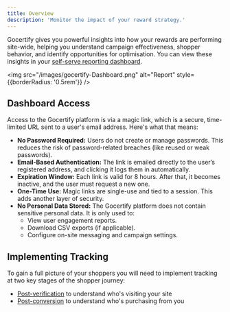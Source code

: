 ```yaml
---
title: Overview
description: 'Monitor the impact of your reward strategy.'
---
```


Gocertify gives you powerful insights into how your rewards are performing site-wide, helping you
understand campaign effectiveness, shopper behavior, and identify opportunities for optimisation. You can view these insights in your [self-serve reporting dashboard](/section/trackImpact/reportingDashboard).

<img src="/images/gocertify-Dashboard.png" alt="Report" style={{borderRadius: '0.5rem'}} />

## Dashboard Access
Access to the Gocertify platform is via a magic link, which is a secure, time-limited URL sent to a user's email address. Here's what that means:
- **No Password Required:** Users do not create or manage passwords. This reduces the risk of password-related breaches (like reused or weak passwords).
- **Email-Based Authentication:** The link is emailed directly to the user’s registered address, and clicking it logs them in automatically.
- **Expiration Window:** Each link is valid for 8 hours. After that, it becomes inactive, and the user must request a new one.
- **One-Time Use:** Magic links are single-use and tied to a session. This adds another layer of security.
- **No Personal Data Stored:** The Gocertify platform does not contain sensitive personal data. It is only used to:
  - View user engagement reports.
  - Download CSV exports (if applicable).
  - Configure on-site messaging and campaign settings.

## Implementing Tracking
To gain a full picture of your shoppers you will need to implement tracking at two key stages of the shopper journey:

- [Post-verification](/section/trackImpact/shopperInsights) to understand who's visiting your site
- [Post-conversion](/section/trackImpact/transactionTracking) to understand who's purchasing from you






